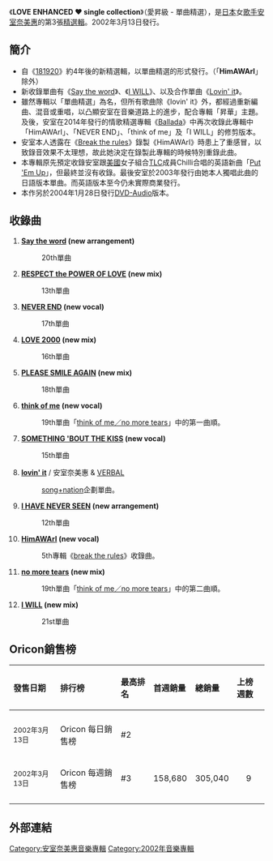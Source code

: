 {{unreferenced|time=2011-12-15T13:05:03+00:00}}
{{Infobox Album
| Name           = LOVE ENHANCED ♥ single collection<br /> <small>愛昇級 - 單曲精選</small>
| Cover          = Amuro3rdBEST.JPG
| Type           = 精選輯
| Artist         = [[安室奈美惠|安室奈美惠]]
| Released       = 2002年3月13日
| Recorded       = 
| Genre          = [[J-POP|J-POP]]、[[R&B|R&B]]、[[hip_hop|hip hop]]
| Length         = 62分11秒
| Label          = [[avex_trax|avex trax]]
| Producer       = 
| Reviews        = 
| Certification  = 
| Chart position =
* 週間最高排行第3位（[[Oricon公信榜|Oricon]]）
| Last album     = [[break_the_rules|break the rules]]<br />（2000年）
| This album     = '''LOVE ENHANCED ♥ single collection'''<br />（2002年）
| Next album     = [[STYLE_(安室奈美惠專輯)|STYLE]]<br />（2003年）
| Misc           ={{Singles
 | Name          = LOVE ENHANCED ♥ single collection
 | Type          = 精選輯
 | Single 1      = [[Say_the_word|Say the word]]
 | Single 1 date = 2001年8月8日
 | Single 2      = [[Lovin'_it|Lovin' it]] <small>(合作單曲)</small>
 | Single 2 date = 2001年12月27日
 | Single 3      = [[I_WILL_(安室奈美惠單曲)|I WILL]]
 | Single 3 date = 2002年2月14日
  }}
}}
《'''LOVE ENHANCED ♥ single collection'''》（愛昇級 - 單曲精選），是[[日本|日本]]女[[歌手|歌手]][[安室奈美惠|安室奈美惠]]的第3張[[精選輯|精選輯]]。2002年3月13日發行。

==簡介==
*自《[[181920|181920]]》約4年後的新精選輯，以單曲精選的形式發行。（「'''HimAWArI'''」除外）
*新收錄單曲有《[[Say_the_word|Say the word]]》、《[[I_WILL_(安室奈美惠單曲)|I WILL]]》、以及合作單曲《[[Lovin'_it|Lovin' it]]》。
*雖然專輯以「單曲精選」為名，但所有歌曲除《lovin' it》外，都經過重新編曲、混音或重唱，以凸顯安室在音樂道路上的進步，配合專輯「昇華」主題。及後，安室在2014年發行的情歌精選專輯《[[Ballada|Ballada]]》中再次收錄此專輯中「HimAWArI」、「NEVER END」、「think of me」及「I WILL」的修剪版本。
*安室本人透露在《[[Break_the_rules|Break the rules]]》錄製《HimAWArI》時患上了重感冒，以致錄音效果不太理想，故此她決定在錄製此專輯的時候特別重錄此曲。
*本專輯原先預定收錄安室跟[[美國|美國]]女子組合[[TLC|TLC]]成員Chilli合唱的英語新曲「[[Put_'Em_Up|Put 'Em Up]]」，但最終並沒有收錄。最後安室於2003年發行由她本人獨唱此曲的日語版本單曲。而英語版本至今仍未實際商業發行。
*本作另於2004年1月28日發行[[DVD-Audio|DVD-Audio]]版本。

==收錄曲==
#'''[[Say_the_word|Say the word]] (new arrangement)'''
#:20th單曲
#'''[[RESPECT_the_POWER_OF_LOVE|RESPECT the POWER OF LOVE]] (new mix)'''
#:13th單曲
#'''[[NEVER_END|NEVER END]] (new vocal)'''
#:17th單曲
#'''[[LOVE_2000|LOVE 2000]] (new mix)'''
#:16th單曲
#'''[[PLEASE_SMILE_AGAIN|PLEASE SMILE AGAIN]] (new mix)'''
#:18th單曲
#'''[[Think_of_me/no_more_tears|think of me]] (new vocal)'''
#:19th單曲「[[think_of_me/no_more_tears|think of me／no more tears]]」中的第一曲順。
#'''[[SOMETHING_'BOUT_THE_KISS|SOMETHING 'BOUT THE KISS]] (new vocal)'''
#:15th單曲
#'''[[lovin'_it|lovin' it]]''' / 安室奈美惠 & [[VERBAL|VERBAL]]
#:[[VARIOUS_ARTISTS_FEATURING_songnation|song+nation]]企劃單曲。
#'''[[I_HAVE_NEVER_SEEN|I HAVE NEVER SEEN]] (new arrangement)'''
#:12th單曲
#'''[[break_the_rules|HimAWArI]] (new vocal)'''
#:5th專輯《[[break_the_rules|break the rules]]》收錄曲。
#'''[[Think_of_me/no_more_tears|no more tears]] (new mix)'''
#:19th單曲「[[think_of_me/no_more_tears|think of me／no more tears]]」中的第二曲順。
#'''[[I_WILL_(安室奈美惠單曲)|I WILL]] (new mix)'''
#:21st單曲

==Oricon銷售榜==

{| class="wikitable" width="650px"
|- bgcolor="#CCCCCC"
!align="left"|發售日期
!align="left"|排行榜
!align="left"|最高排名
!align="left"|首週銷量
!align="left"|總銷量
!align="left"|上榜週數
|-
|- bgcolor="#F0F8FF"
|align="left"|<small>2002年3月13日</small>
|align="left"|Oricon 每日銷售榜
|align="left"|#2
|align="left"|
|align="left"|
|align="left"|
|-
|align="left"|<small>2002年3月13日</small>
|align="left"|Oricon 每週銷售榜
|align="left"|#3
|align="center"|158,680
|align="center"|305,040
|align="center"|9
|-
|}

==外部連結==

{{安室奈美惠}}

[[Category:安室奈美惠音樂專輯|Category:安室奈美惠音樂專輯]]
[[Category:2002年音樂專輯|Category:2002年音樂專輯]]